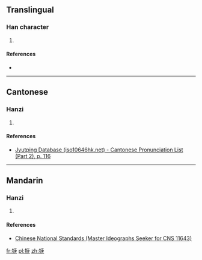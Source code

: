 ==Translingual==

===Han character===
{{Han char|rn=64|rad=手|as=08|sn=11|four=|canj=QILO|ids=⿰扌庚}}

# {{defn|Han|sort=手08}}

====References====
* {{Han ref|kx=0440.181|hdz=31904.031|uh=63B6|ud=25526}}

----

==Cantonese==

===Hanzi===
{{yue-hanzi|jyut=[[zit6]]|y=jit6}}

# {{defn|lang=yue|sort=手08}}

====References====
*[http://www.iso10646hk.net/jp/document/download.jsp Jyutping Database (iso10646hk.net) - Cantonese Pronunciation List (Part 2), p. 116]

----

==Mandarin==

===Hanzi===
{{cmn-hanzi|pin=[[jié]] ([[jie2]])|wg=chieh<sup>2</sup>}}

# {{defn|lang=cmn|sort=手08}}

====References====
*[http://www.cns11643.gov.tw/AIDB/query_general_view.do?page=3&code=647E Chinese National Standards (Master Ideographs Seeker for CNS 11643)]

[[fr:掶]]
[[pl:掶]]
[[zh:掶]]